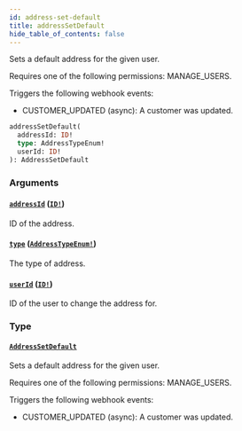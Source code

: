 ```yaml
---
id: address-set-default
title: addressSetDefault
hide_table_of_contents: false
---
```


Sets a default address for the given user.

Requires one of the following permissions: MANAGE_USERS.

Triggers the following webhook events:

- CUSTOMER_UPDATED (async): A customer was updated.

```graphql
addressSetDefault(
  addressId: ID!
  type: AddressTypeEnum!
  userId: ID!
): AddressSetDefault
```

### Arguments

#### [`addressId`](#) ([`ID!`](../../../developer/api-reference/scalars/id))

ID of the address.

#### [`type`](#) ([`AddressTypeEnum!`](../../../developer/api-reference/enums/address-type-enum))

The type of address.

#### [`userId`](#) ([`ID!`](../../../developer/api-reference/scalars/id))

ID of the user to change the address for.

### Type

#### [`AddressSetDefault`](../../../developer/api-reference/objects/address-set-default)

Sets a default address for the given user.

Requires one of the following permissions: MANAGE_USERS.

Triggers the following webhook events:

- CUSTOMER_UPDATED (async): A customer was updated.
